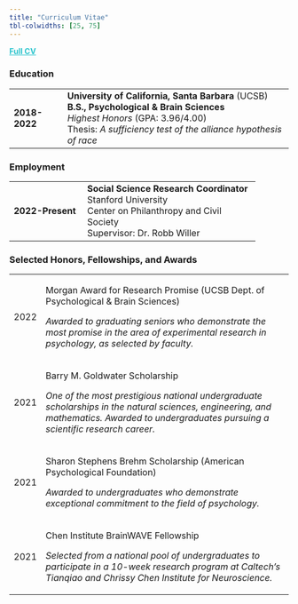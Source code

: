 ```yaml
---
title: "Curriculum Vitae"
tbl-colwidths: [25, 75]
---
```


::: large-text
[**Full CV**](https://www.dropbox.com/scl/fi/nt8w6oh52lbj0sanpfvje/Ghezae_CV.pdf?rlkey=1pokycruatqvrknkukf3gcsz4&dl=0){target="_blank" style="color:#2ac4cd"}
:::

### Education

+---------------+-----------------------------------------------------------------+
| **2018-2022** | **University of California, Santa Barbara** (UCSB)**\           |
|               | B.S., Psychological & Brain Sciences**\                         |
|               | *Highest Honors* (GPA: 3.96/4.00)\                              |
|               | Thesis: *A sufficiency test of the alliance hypothesis of race* |
+---------------+-----------------------------------------------------------------+

### Employment

+------------------+-------------------------------------------+
| **2022-Present** | **Social Science Research Coordinator\    |
|                  | **Stanford University\                    |
|                  | Center on Philanthropy and Civil Society\ |
|                  | Supervisor: Dr. Robb Willer               |
+------------------+-------------------------------------------+

### Selected Honors, Fellowships, and Awards

+------+-------------------------------------------------------------------------------------------------------------------------------------------------------------------------------------------+
| 2022 | Morgan Award for Research Promise (UCSB Dept. of Psychological & Brain Sciences)                                                                                                          |
|      |                                                                                                                                                                                           |
|      | *Awarded to graduating seniors who demonstrate the most promise in the area of experimental research in psychology, as selected by faculty.*                                              |
+------+-------------------------------------------------------------------------------------------------------------------------------------------------------------------------------------------+
| 2021 | Barry M. Goldwater Scholarship                                                                                                                                                            |
|      |                                                                                                                                                                                           |
|      | *One of the most prestigious national undergraduate scholarships in the natural sciences, engineering, and mathematics. Awarded to undergraduates pursuing a scientific research career.* |
+------+-------------------------------------------------------------------------------------------------------------------------------------------------------------------------------------------+
| 2021 | Sharon Stephens Brehm Scholarship (American Psychological Foundation)                                                                                                                     |
|      |                                                                                                                                                                                           |
|      | *Awarded to undergraduates who demonstrate exceptional commitment to the field of psychology.*                                                                                            |
+------+-------------------------------------------------------------------------------------------------------------------------------------------------------------------------------------------+
| 2021 | Chen Institute BrainWAVE Fellowship                                                                                                                                                       |
|      |                                                                                                                                                                                           |
|      | *Selected from a national pool of undergraduates to participate in a 10-week research program at Caltech's Tianqiao and Chrissy Chen Institute for Neuroscience.*                         |
+------+-------------------------------------------------------------------------------------------------------------------------------------------------------------------------------------------+

